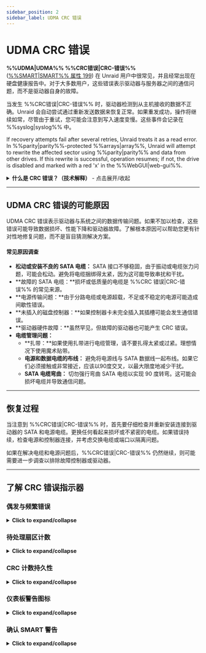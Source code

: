 ```yaml
---
sidebar_position: 2
sidebar_label: UDMA CRC 错误
---
```


# UDMA CRC 错误

**%%UDMA|UDMA%% %%CRC错误|CRC-错误%%** ([%%SMART|SMART%% 属性 199](../../system-administration/monitor-performance/smart-reports-and-disk-health.mdx)) 在 Unraid 用户中很常见，并且经常出现在硬盘健康报告中。对于大多数用户，这些错误表示驱动器与服务器之间的通信问题，而不是驱动器自身的故障。

当发生 %%CRC错误|CRC-错误%% 时，驱动器检测到从主机接收的数据不正确。Unraid 会自动尝试通过重新发送数据来恢复正常。如果重发成功，操作将继续如常，尽管由于重试，您可能会注意到写入速度变慢。这些事件会记录在 %%syslog|syslog%% 中。

If recovery attempts fail after several retries, Unraid treats it as a read error. In %%parity|parity%%-protected %%arrays|array%%, Unraid will attempt to rewrite the affected sector using %%parity|parity%% and data from other drives. If this rewrite is successful, operation resumes; if not, the drive is disabled and marked with a red 'x' in the %%WebGUI|web-gui%%.

<details>
  <summary><strong>什么是 CRC 错误？（技术解释）</strong> - 点击展开/收起</summary>

  A **%%cyclic redundancy check (CRC)|crc%%** is a mathematical checksum that detects accidental changes to raw data during transmission. In the context of %%UDMA|udma%% (ultra direct memory access), %%CRC errors|crc-errors%% mean the data sent between your drive and controller failed this integrity check. This usually indicates a physical communication issue - such as a loose or faulty cable - rather than a problem with the drive's platters or flash memory.
</details>

---

## UDMA CRC 错误的可能原因

UDMA CRC 错误表示驱动器与系统之间的数据传输问题。如果不加以检查，这些错误可能导致数据损坏、性能下降和驱动器故障。了解根本原因可以帮助您更有针对性地修复问题，而不是盲目猜测解决方案。

<h4>常见原因调查</h4>

- **松动或安装不良的 SATA 电缆：** SATA 接口不够稳固，由于振动或电缆张力问题，可能会松动。避免将电缆捆绑得太紧，因为这可能导致串扰和干扰。
- \*\*故障的 SATA 电缆：\*\*损坏或低质量的电缆是 %%CRC 错误|CRC-错误%% 的常见来源。
- \*\*电源传输问题：\*\*由于分路电缆或电源超载，不足或不稳定的电源可能造成间歇性错误。
- \*\*未插入的磁盘控制器：\*\*如果控制器卡未完全插入其插槽可能会发生通信错误。
- \*\*驱动器硬件故障：\*\*虽然罕见，但故障的驱动器也可能产生 CRC 错误。
- **电缆管理问题：**
  - \*\*扎带：\*\*如果使用扎带进行电缆管理，请不要扎得太紧或过紧。理想情况下使用魔术贴带。
  - **电源和数据电缆的布线：** 避免将电源线与 SATA 数据线一起布线。如果它们必须接触或非常接近，应该以90度交叉，以最大限度地减少干扰。
  - **SATA 电缆弯曲：** 切勿强行弯曲 SATA 电缆以实现 90 度转弯。这可能会损坏电缆并导致通信问题。

---

## 恢复过程

当注意到 %%CRC错误|CRC-错误%% 时，首先要仔细检查并重新安装连接到驱动器的 SATA 和电源电缆。更换任何看起来损坏或不紧密的电缆。如果错误持续，检查电源和控制器连接，并考虑交换电缆或端口以隔离问题。

如果在解决电缆和电源问题后，%%CRC错误|CRC-错误%% 仍然继续，则可能需要进一步调查以排除故障控制器或驱动器。

---

## 了解 CRC 错误指示器

### 偶发与频繁错误

<details>
  <summary><strong>Click to expand/collapse</strong></summary>

  了解 %%CRC 错误|crc-errors%% 的频率和模式有助于您确定响应的紧急性。并非所有错误都需要立即采取行动，但模式可以揭示需要注意的潜在问题。

  <h4>偶尔出现错误（关注度较低）</h4>
  数周或数月内出现几个 %%CRC 错误|crc-errors%% 通常无需担心。这些孤立的事件可能是由临时电源波动、维护期间电缆移动或其他会自行解决的瞬时问题引起的。

  <h4>频繁出现错误（关注度较高）</h4>
  每天或每周发生的 %%CRC 错误|crc-errors%%，或者迅速增加的错误数量，表明需要立即调查的持续问题。这种模式通常表明硬件问题，如连接松动、线路故障或电源问题，这些问题会随着时间的推移而恶化。

  <h4>何时采取行动</h4>
  如果错误频繁或增加，请立即调查。检查您的电缆和电源设置以查找间歇性问题，并监控错误率以识别恶化的条件。如果错误持续，考虑进行预防性维护，因为这些问题很少能自行解决，会导致更严重的故障。
</details>

### 待处理扇区计数

<details>
  <summary><strong>Click to expand/collapse</strong></summary>

  **当前挂起扇区计数**（[%%SMART|smart%% 属性 197](../../system-administration/monitor-performance/smart-reports-and-disk-health.mdx)）是一个常与 %%CRC 错误|crc-errors%% 一同出现的关键指标。这种组合表明需要立即关注和仔细监控的严重问题。

  待处理扇区表示在访问时可能无法读取的不可靠磁盘区域。这些扇区已经历读错误，现在由驱动器固件标记为潜在问题。当待处理扇区与 %%CRC 错误|crc-errors%% 一起出现时，这表明通信问题正导致驱动器的存储和检索数据能力出现物理损害。

  <h4>为什么这种组合很危险</h4>
  %%CRC 错误|crc-errors%% 表示驱动器和控制器之间的通信问题，而待处理扇区显示磁盘的某些区域变得不可靠。两者结合创造了高风险情况，可能会危及您的数据保护。如果另一个驱动器在此刻存在待处理扇区时发生故障，您的数据恢复能力可能会受到严重限制，潜在破坏 [数据恢复](../../troubleshooting/common-issues/data-recovery.mdx) 努力。

  当看到这种组合时，您应该：

  - **立即**备份任何尚未保护的关键数据。
  - 使用扩展 %%SMART|SMART%% 测试检查驱动器的状态，如果待处理扇区继续增加，考虑更换驱动器。
  - 密切监视情况是否有其他警告信号，并做好在驱动器变得不可靠时重建阵列的准备。
</details>

### CRC 计数持久性

<details>
  <summary><strong>Click to expand/collapse</strong></summary>

  您的驱动器中的 [%%SMART|SMART%% 数据](../../system-administration/monitor-performance/smart-reports-and-disk-health.mdx) 中的 %%CRC错误|CRC-错误%% 计数从不重置 - 只会增加。

  这种累积性意味着：

  - 该计数代表该驱动器的总寿命错误
  - 监控增加速度以识别恶化条件
  - 一旦发生错误，它将被永久记录
  - 使用计数安排预防性维护，以防止问题升级

  如果看到少量 CRC 错误，不要惊慌，但要跟踪增长速度。错误的突然激增通常表明需要立即关注的新问题。
</details>

### 仪表板警告图标

<details>
  <summary><strong>Click to expand/collapse</strong></summary>

  当 Unraid 检测到 %%CRC 错误|crc-errors%% 时，**仪表盘**会在受影响的驱动器旁显示警告图标。这是一个 %%SMART|smart%% 警告，应该提示您检查和解决问题。

  <h4>重要性</h4>

  - 潜在硬件问题的预警系统
  - 通过早期发现问题来防止数据丢失
  - 指示需要预防性维护的时机
  - Unraid 的主动监控系统的一部分

  点击警告图标查看详细的 %%SMART|SMART%% 信息并确认警告。
</details>

### 确认 SMART 警告

<details>
  <summary><strong>Click to expand/collapse</strong></summary>

  确认并清除 SMART 警告：

  1. 点击受影响驱动器旁边的 **橙色警告图标**
  2. 从选项菜单中选择 **确认**
  3. 如果提示，请确认操作
  4. 图标将变为 **绿色** 表示已确认

  <h4>确认的作用</h4>

  - 清除您当前视图中的警告
  - 记录您已看到问题
  - 仅当错误计数进一步增加时重新提醒
  - 保持对潜在问题的监控

  :::重要
  确认警告不会解决潜在问题 —— 只是告诉 Unraid 您知道它。您仍然应该调查并解决 %%CRC 错误|crc-errors%% 的根本原因。
  :::
</details>
